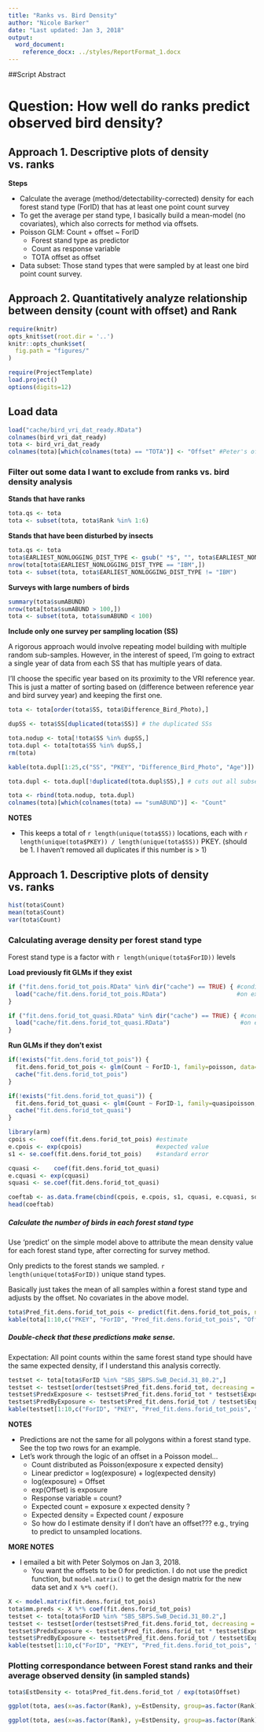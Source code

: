 ```yaml
---
title: "Ranks vs. Bird Density"
author: "Nicole Barker"
date: "Last updated: Jan 3, 2018"
output: 
  word_document:
    reference_docx: ../styles/ReportFormat_1.docx
---
```


##Script Abstract


# Question: How well do ranks predict observed bird density?

## Approach 1. Descriptive plots of density vs. ranks

**Steps **

* Calculate the average (method/detectability-corrected) density for each forest stand type (ForID) that has at least one point count survey
* To get the average per stand type, I basically build a mean-model (no covariates), which also corrects for method via offsets. 
* Poisson GLM: Count + offset ~ ForID
    * Forest stand type as predictor
    * Count as response variable
    * TOTA offset as offset 
* Data subset: Those stand types that were sampled by at least one bird point count survey.



## Approach 2. Quantitatively analyze relationship between density (count with offset) and Rank


``` r
require(knitr)
opts_knit$set(root.dir = '..')
knitr::opts_chunk$set(
  fig.path = "figures/"
)
```

``` r
require(ProjectTemplate)
load.project()
options(digits=12)
```


## Load data

``` r
load("cache/bird_vri_dat_ready.RData")
colnames(bird_vri_dat_ready)
tota <- bird_vri_dat_ready
colnames(tota)[which(colnames(tota) == "TOTA")] <- "Offset" #Peter's offsets had "TOTA" as the column name. Mine had "offset". This changes Peter's column to the consistent one. 
```

### Filter out some data I want to exclude from ranks vs. bird density analysis

**Stands that have ranks**

``` r
tota.qs <- tota
tota <- subset(tota, tota$Rank %in% 1:6)
```

**Stands that have been disturbed by insects**

``` r
tota.qs <- tota
tota$EARLIEST_NONLOGGING_DIST_TYPE <- gsub(" *$", "", tota$EARLIEST_NONLOGGING_DIST_TYPE) # remove trailing white space
nrow(tota[tota$EARLIEST_NONLOGGING_DIST_TYPE == "IBM",])
tota <- subset(tota, tota$EARLIEST_NONLOGGING_DIST_TYPE != "IBM")
```

**Surveys with large numbers of birds**

``` r
summary(tota$sumABUND)
nrow(tota[tota$sumABUND > 100,])
tota <- subset(tota, tota$sumABUND < 100)
```


**Include only one survey per sampling location (SS)**

A rigorous approach would involve repeating model building with multiple random sub-samples. However, in the interest of speed, I'm going to extract a single year of data from each SS that has multiple years of data. 

I'll choose the specific year based on its proximity to the VRI reference year. This is just a matter of sorting based on (difference between reference year and bird survey year) and keeping the first one. 

``` r
tota <- tota[order(tota$SS, tota$Difference_Bird_Photo),]

dupSS <- tota$SS[duplicated(tota$SS)] # the duplicated SSs

tota.nodup <- tota[!tota$SS %in% dupSS,]
tota.dupl <- tota[tota$SS %in% dupSS,]
rm(tota)

kable(tota.dupl[1:25,c("SS", "PKEY", "Difference_Bird_Photo", "Age")])

tota.dupl <- tota.dupl[!duplicated(tota.dupl$SS),] # cuts out all subsequently duplicated rows while keeping the first for each SS

tota <- rbind(tota.nodup, tota.dupl)
colnames(tota)[which(colnames(tota) == "sumABUND")] <- "Count"
```

**NOTES**

* This keeps a total of `r length(unique(tota$SS))` locations, each with `r length(unique(tota$PKEY)) / length(unique(tota$SS))` PKEY. (should be 1. I haven't removed all duplicates if this number is > 1)

## Approach 1. Descriptive plots of density vs. ranks

``` r
hist(tota$Count)
mean(tota$Count)
var(tota$Count)
```


### Calculating average density per forest stand type 

Forest stand type is a factor with `r length(unique(tota$ForID))` levels

**Load previously fit GLMs if they exist**

``` r
if ("fit.dens.forid_tot_pois.RData" %in% dir("cache") == TRUE) { #conditional statements to automate loading and caching 
  load("cache/fit.dens.forid_tot_pois.RData")                    #on existence of cached model object.
}

if ("fit.dens.forid_tot_quasi.RData" %in% dir("cache") == TRUE) { #conditional statements to automate loading and caching 
  load("cache/fit.dens.forid_tot_quasi.RData")                    #on existence of cached model object.
}

```

**Run GLMs if they don't exist**

``` r
if(!exists("fit.dens.forid_tot_pois")) {
  fit.dens.forid_tot_pois <- glm(Count ~ ForID-1, family=poisson, data=tota, offset=Offset)
  cache("fit.dens.forid_tot_pois")
}

if(!exists("fit.dens.forid_tot_quasi")) {
  fit.dens.forid_tot_quasi <- glm(Count ~ ForID-1, family=quasipoisson, data=tota, offset=Offset)
  cache("fit.dens.forid_tot_quasi")
}

library(arm)
cpois <-    coef(fit.dens.forid_tot_pois) #estimate
e.cpois <- exp(cpois)                     #expected value
s1 <- se.coef(fit.dens.forid_tot_pois)    #standard error

cquasi <-    coef(fit.dens.forid_tot_quasi)
e.cquasi <- exp(cquasi)
squasi <- se.coef(fit.dens.forid_tot_quasi)

coeftab <- as.data.frame(cbind(cpois, e.cpois, s1, cquasi, e.cquasi, squasi))
head(coeftab)

```

##### Calculate the number of birds in each forest stand type

Use 'predict' on the simple model above to attribute the mean density value for each forest stand type, after correcting for survey method. 

Only predicts to the forest stands we sampled. `r length(unique(tota$ForID))` unique stand types.

Basically just takes the mean of all samples within a forest stand type and adjusts by the offset. No covariates in the above model.

``` r
tota$Pred_fit.dens.forid_tot_pois <- predict(fit.dens.forid_tot_pois, newdata=tota, type="response")
kable(tota[1:10,c("PKEY", "ForID", "Pred_fit.dens.forid_tot_pois", "Offset")])
```

##### Double-check that these predictions make sense. 
Expectation: All point counts within the same forest stand type should have the same expected density, if I understand this analysis correctly. 

``` r
testset <- tota[tota$ForID %in% "SBS_SBPS.SwB_Decid.31_80.2",]
testset <- testset[order(testset$Pred_fit.dens.forid_tot, decreasing = F),]
testset$PredxExposure <- testset$Pred_fit.dens.forid_tot * testset$Exposure
testset$PredByExposure <- testset$Pred_fit.dens.forid_tot / testset$Exposure
kable(testset[1:10,c("ForID", "PKEY", "Pred_fit.dens.forid_tot_pois", "Exposure", "Offset", "PredxExposure", "PredByExposure")], row.names=F, digits=3)
```

**NOTES**

* Predictions are not the same for all polygons within a forest stand type. See the top two rows for an example. 
* Let's work through the logic of an offset in a Poisson model...
    * Count distributed as Poisson(exposure x expected density)
    * Linear predictor = log(exposure) + log(expected density)
    * log(exposure) = Offset
    * exp(Offset) is exposure
    * Response variable = count?
    * Expected count = exposure x expected density ?
    * Expected density =  Expected count / exposure 
    * So how do I estimate density if I don't have an offset??? e.g., trying to predict to unsampled locations. 

**MORE NOTES**

* I emailed a bit with Peter Solymos on Jan 3, 2018. 
    * You want the offsets to be 0 for prediction. I do not use the predict function, but `model.matrix()` to get the design matrix for the new data set and `X %*% coef()`.

``` r
X <- model.matrix(fit.dens.forid_tot_pois)
tota$mm.preds <- X %*% coef(fit.dens.forid_tot_pois)
testset <- tota[tota$ForID %in% "SBS_SBPS.SwB_Decid.31_80.2",]
testset <- testset[order(testset$Pred_fit.dens.forid_tot, decreasing = F),]
testset$PredxExposure <- testset$Pred_fit.dens.forid_tot * testset$Exposure
testset$PredByExposure <- testset$Pred_fit.dens.forid_tot / testset$Exposure
kable(testset[1:10,c("ForID", "PKEY", "Pred_fit.dens.forid_tot_pois", "Exposure", "Offset", "PredxExposure", "PredByExposure", "mm.preds")], row.names=F, digits=3)

```

### Plotting correspondance between Forest stand ranks and their average observed density (in sampled stands)

``` r
tota$EstDensity <- tota$Pred_fit.dens.forid_tot / exp(tota$Offset) 

ggplot(tota, aes(x=as.factor(Rank), y=EstDensity, group=as.factor(Rank), fill=as.factor(Rank))) + geom_boxplot() + xlab("Rank") + ylab("EstDensity")

ggplot(tota, aes(x=as.factor(Rank), y=EstDensity, group=as.factor(Rank), col=as.factor(Rank), fill=as.factor(Rank))) + geom_violin() + myfacettheme + xlab("Rank") + ylab("EstDensity")

```


















































